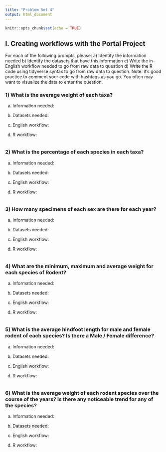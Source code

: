 ```yaml
---
title: "Problem Set 4"
output: html_document
---
```


```r
knitr::opts_chunk$set(echo = TRUE)
```


## I. Creating workflows with the Portal Project
For each of the following prompts, please:
a) Identify the information needed
b) Identify the datasets that have this information
c) Write the in-English workflow needed to go from raw data to question
d) Write the R code using tidyverse syntax to go from raw data to question. Note: it's good practice to comment your code with hashtags as you go. You often may want to visualize the data to enter the question.


### 1) What is the average weight of each taxa?
a) Information needed:
b) Datasets needed:
c) English workflow:

d) R workflow:
```r

```

### 2) What is the percentage of each species in each taxa?
a) Information needed:
b) Datasets needed:
c) English workflow:

d) R workflow:
```r

```


### 3) How many specimens of each sex are there for each year?
a) Information needed:
b) Datasets needed:
c) English workflow:

d) R workflow:
```r

```


### 4) What are the minimum, maximum and average weight for each species of Rodent?
a) Information needed:
b) Datasets needed:
c) English workflow:

d) R workflow:
```r

```


### 5) What is the average hindfoot length for male and female rodent of each species? Is there a Male / Female difference?
a) Information needed:
b) Datasets needed:
c) English workflow:

d) R workflow:
```r

```


### 6) What is the average weight of each rodent species over the course of the years? Is there any noticeable trend for any of the species?
a) Information needed:
b) Datasets needed:
c) English workflow:

d) R workflow:
```r

```

